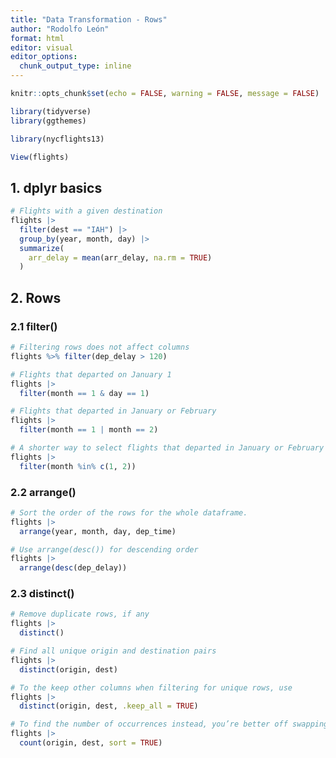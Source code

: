 ```yaml
---
title: "Data Transformation - Rows"
author: "Rodolfo León"
format: html
editor: visual
editor_options: 
  chunk_output_type: inline
---
```


```r
knitr::opts_chunk$set(echo = FALSE, warning = FALSE, message = FALSE)
```

```r
library(tidyverse)
library(ggthemes)
```

```r
library(nycflights13)
```

```r
View(flights)
```

## 1. dplyr basics

```r
# Flights with a given destination
flights |>
  filter(dest == "IAH") |> 
  group_by(year, month, day) |> 
  summarize(
    arr_delay = mean(arr_delay, na.rm = TRUE)
  )
```

## 2. Rows 

### 2.1 filter()

```r
# Filtering rows does not affect columns
flights %>% filter(dep_delay > 120)
```

```r
# Flights that departed on January 1
flights |> 
  filter(month == 1 & day == 1)
```

```r
# Flights that departed in January or February
flights |> 
  filter(month == 1 | month == 2)

```

```r
# A shorter way to select flights that departed in January or February
flights |> 
  filter(month %in% c(1, 2))
```

### 2.2 arrange()

```r
# Sort the order of the rows for the whole dataframe. 
flights |> 
  arrange(year, month, day, dep_time)
```

```r
# Use arrange(desc()) for descending order
flights |> 
  arrange(desc(dep_delay))
```

### 2.3 distinct()

```r
# Remove duplicate rows, if any
flights |> 
  distinct()
```

```r
# Find all unique origin and destination pairs
flights |> 
  distinct(origin, dest)
```

```r
# To the keep other columns when filtering for unique rows, use
flights |> 
  distinct(origin, dest, .keep_all = TRUE)
```

```r
# To find the number of occurrences instead, you’re better off swapping distinct() for count(). Add sort = TRUE to arrange in descending order.
flights |>
  count(origin, dest, sort = TRUE)
```
